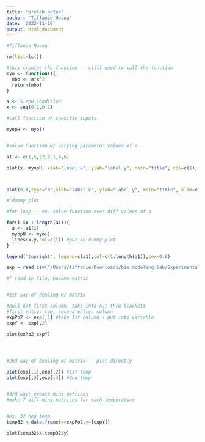 ```yaml
---
title: "prelab notes"
author: "Tiffanie Huang"
date: '2022-11-10'
output: html_document
---
```

```r
#Tiffanie Huang
```


```r
rm(list=ls())

#this creates the function -- still need to call the function
myo <- function(){
  mbo <- a*x^2
  return(mbo)
}

```


```r

a <- 5 #pH condition
x <- seq(0,1,0.1)

#call function w/ specific inputs

myopH <- myo()


#solve function w/ varying parameter values of a

a1 <- c(1,5,22,0.1,4,6)

plot(x, myopH, xlab="label x", ylab="label y", main="title", col=c(1), xlim=c(0,1), ylim=c(0,3), type="l")



plot(0,0,type="n",xlab="label x", ylab="label y", main="title", xlim=c(0,1), ylim=c(0,3))

#^dummy plot

#for loop -- ex. solve function over diff values of a

for(i in 1:length(a1)){
  a <- a1[i]
  myopH <- myo()
  lines(x,y,col=c(i)) #put on dummy plot
}

legend("topright", legend=c(a1),col=c(1:length(a1)),cex=0.8)


```

```r
exp = read.csv("/Users/tiffanie/Downloads/bio modeling lab/Experimental_Data.csv")

#^ read in file, become matrix


#1st way of dealing w/ matrix

#pull out first column, take info out thru brackets
#first entry: row, second entry: column
expPo2 <- exp[,1] #take 1st column + put into variable
expY <- exp[,2]

plot(exPo2,expY)




#2nd way of dealing w/ matrix -- plot directly

plot(exp[,1],exp[,2]) #1st temp
plot(exp[,3],exp[,4]) #2nd temp


#3rd way: create mini matrices
#make 7 diff mini matrices for each temperature


#ex. 32 deg temp
temp32 <-data.frame(x=expPo2,y=[expY])

plot(temp32$x,temp32$y)


```




